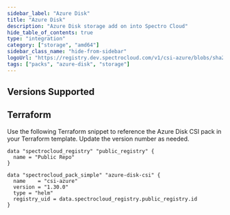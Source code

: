 ```yaml
---
sidebar_label: "Azure Disk"
title: "Azure Disk"
description: "Azure Disk storage add on into Spectro Cloud"
hide_table_of_contents: true
type: "integration"
category: ["storage", "amd64"]
sidebar_class_name: "hide-from-sidebar"
logoUrl: "https://registry.dev.spectrocloud.com/v1/csi-azure/blobs/sha256:0787b7943741181181823079533cd363884a28aa0651715ea43408bdc77a5c51?type=image.webp"
tags: ["packs", "azure-disk", "storage"]
---
```


<Redirect to="/integrations/packs/?pack=docs/docs-content/integrations/csi-azure" />

## Versions Supported

<Tabs queryString="parent">

<TabItem label="1.30.x" value="1.30.x">

</TabItem>
<TabItem label="1.29.x" value="1.29.x">

</TabItem>
</Tabs>

## Terraform

Use the following Terraform snippet to reference the Azure Disk CSI pack in your Terraform template. Update the version
number as needed.

```hcl
data "spectrocloud_registry" "public_registry" {
  name = "Public Repo"
}

data "spectrocloud_pack_simple" "azure-disk-csi" {
  name    = "csi-azure"
  version = "1.30.0"
  type = "helm"
  registry_uid = data.spectrocloud_registry.public_registry.id
}
```

